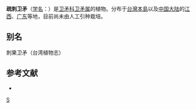 {{Speciesbox 
| taxon = Euonymus spraguei
| authority = [[早田文藏|Hayata]]
}}

'''疏刺卫矛'''（[[学名|学名]]：{{lang|la|''Euonymus spraguei''}}）是[[卫矛科|卫矛科]][[卫矛属|卫矛属]]的植物。分布于[[台灣島|台灣本島]]以及[[中国大陆|中国大陆]]的[[江西|江西]]、[[广东|广东]]等地，目前尚未由人工引种栽培。

== 别名 ==
刺果卫矛（台湾植物志）

== 参考文献 ==
<div class="references-small">
* {{cite web| url =http://www.bioinfo.cn/db05/KmzwSpecies.php?action=view&id=2979| title =疏刺卫矛| work =《中国高等植物数据库全库》| publisher =中国科学院微生物研究所| author =昆明植物研究所| accessdate =2009-02-23| deadurl =yes| archiveurl =https://web.archive.org/web/20160305072408/http://www.bioinfo.cn/db05/KmzwSpecies.php?action=view&id=2979| archivedate =2016-03-05}}
</div>
{{Taxonbar|from=Q15226319}}

[[Category:卫矛属|S]]


{{植物小作品}}